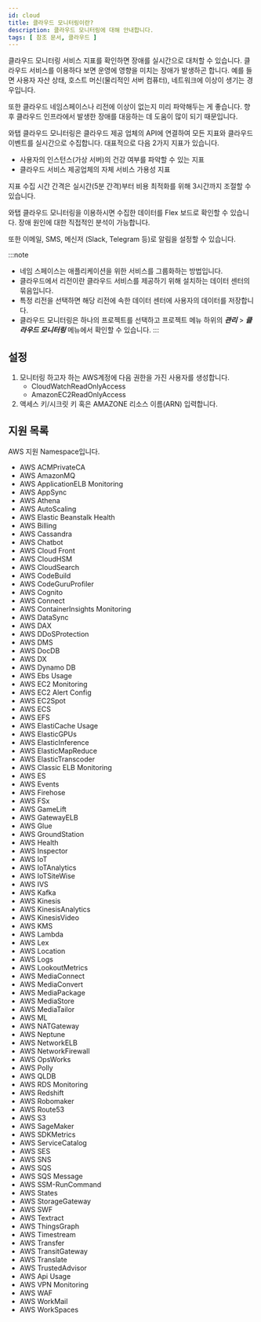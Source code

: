 ```yaml
---
id: cloud
title: 클라우드 모니터링이란?
description: 클라우드 모니터링에 대해 안내합니다.
tags: [ 참조 문서, 클라우드 ]
---
```


클라우드 모니터링 서비스 지표를 확인하면 장애를 실시간으로 대처할 수 있습니다. 클라우드 서비스를 이용하다 보면 운영에 영향을 미치는 장애가 발생하곤 합니다. 예를 들면 사용자 자산 상태, 호스트 머신(물리적인 서버 컴퓨터), 네트워크에 이상이 생기는 경우입니다.

또한 클라우드 네임스페이스나 리전에 이상이 없는지 미리 파악해두는 게 좋습니다. 향후 클라우드 인프라에서 발생한 장애를 대응하는 데 도움이 많이 되기 때문입니다.



와탭 클라우드 모니터링은 클라우드 제공 업체의 API에 연결하여 모든 지표와 클라우드 이벤트를 실시간으로 수집합니다.
대표적으로 다음 2가지 지표가 있습니다.

* 사용자의 인스턴스(가상 서버)의 건강 여부를 파악할 수 있는 지표
* 클라우드 서비스 제공업체의 자체 서비스 가용성 지표

지표 수집 시간 간격은 실시간(5분 간격)부터 비용 최적화를 위해 3시간까지 조절할 수 있습니다.

와탭 클라우드 모니터링을 이용하시면 수집한 데이터를 Flex 보드로 확인할 수 있습니다. 장애 원인에 대한 직접적인 분석이 가능합니다.

또한 이메일, SMS, 메신저 (Slack, Telegram 등)로 알림을 설정할 수 있습니다.

:::note 
* 네임 스페이스는 애플리케이션을 위한 서비스를 그룹화하는 방법입니다.
* 클라우드에서 리전이란 클라우드 서비스를 제공하기 위해 설치하는 데이터 센터의 묶음입니다.
* 특정 리전을 선택하면 해당 리전에 속한 데이터 센터에 사용자의 데이터를 저장합니다.
* 클라우드 모니터링은 하나의 프로젝트를 선택하고 프로젝트 메뉴 하위의 ***관리*** > ***클라우드 모니터링*** 메뉴에서 확인할 수 있습니다.
:::

## 설정

1. 모니터링 하고자 하는 AWS계정에 다음 권한을 가진 사용자를 생성합니다.
    * CloudWatchReadOnlyAccess
    * AmazonEC2ReadOnlyAccess
1. 액세스 키/시크릿 키 혹은 AMAZONE 리소스 이름(ARN) 입력합니다.

## 지원 목록

AWS 지원 Namespace입니다.

* AWS ACMPrivateCA
* AWS AmazonMQ
* AWS ApplicationELB Monitoring
* AWS AppSync
* AWS Athena
* AWS AutoScaling
* AWS Elastic Beanstalk Health
* AWS Billing
* AWS Cassandra
* AWS Chatbot
* AWS Cloud Front
* AWS CloudHSM
* AWS CloudSearch
* AWS CodeBuild
* AWS CodeGuruProfiler
* AWS Cognito
* AWS Connect
* AWS ContainerInsights Monitoring
* AWS DataSync
* AWS DAX
* AWS DDoSProtection
* AWS DMS
* AWS DocDB
* AWS DX
* AWS Dynamo DB
* AWS Ebs Usage
* AWS EC2 Monitoring
* AWS EC2 Alert Config
* AWS EC2Spot
* AWS ECS
* AWS EFS
* AWS ElastiCache Usage
* AWS ElasticGPUs
* AWS ElasticInference
* AWS ElasticMapReduce
* AWS ElasticTranscoder
* AWS Classic ELB Monitoring
* AWS ES
* AWS Events
* AWS Firehose
* AWS FSx
* AWS GameLift
* AWS GatewayELB
* AWS Glue
* AWS GroundStation
* AWS Health
* AWS Inspector
* AWS IoT
* AWS IoTAnalytics
* AWS IoTSiteWise
* AWS IVS
* AWS Kafka
* AWS Kinesis
* AWS KinesisAnalytics
* AWS KinesisVideo
* AWS KMS
* AWS Lambda
* AWS Lex
* AWS Location
* AWS Logs
* AWS LookoutMetrics
* AWS MediaConnect
* AWS MediaConvert
* AWS MediaPackage
* AWS MediaStore
* AWS MediaTailor
* AWS ML
* AWS NATGateway
* AWS Neptune
* AWS NetworkELB
* AWS NetworkFirewall
* AWS OpsWorks
* AWS Polly
* AWS QLDB
* AWS RDS Monitoring
* AWS Redshift
* AWS Robomaker
* AWS Route53
* AWS S3
* AWS SageMaker
* AWS SDKMetrics
* AWS ServiceCatalog
* AWS SES
* AWS SNS
* AWS SQS
* AWS SQS Message
* AWS SSM-RunCommand
* AWS States
* AWS StorageGateway
* AWS SWF
* AWS Textract
* AWS ThingsGraph
* AWS Timestream
* AWS Transfer
* AWS TransitGateway
* AWS Translate
* AWS TrustedAdvisor
* AWS Api Usage
* AWS VPN Monitoring
* AWS WAF
* AWS WorkMail
* AWS WorkSpaces